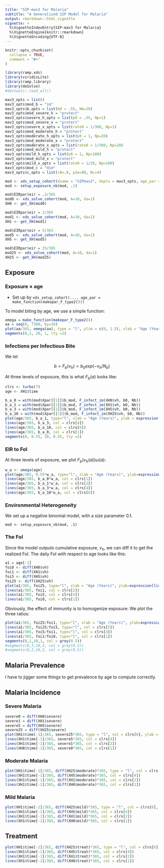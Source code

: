 ```yaml
---
title: "SIP-mav3 for Malaria"
subtitle: "A Generalized SIP Model for Malaria"
output: rmarkdown::html_vignette
vignette: >
  %\VignetteIndexEntry{SIP-mav3 for Malaria}
  %\VignetteEngine{knitr::rmarkdown}
  %\VignetteEncoding{UTF-8}
---
```


```r
knitr::opts_chunk$set(
  collapse = TRUE,
  comment = "#>"
)
```

```r
library(ramp.xds)
library(viridisLite)
library(ramp.library)
library(deSolve)
#devtools::load_all()
```


```r
mav3_opts = list()
mav3_opts$mod_b = "im" 
mav3_opts$b_opts = list(b0 = .55, Nb=20) 
mav3_opts$mod_severe_h = "protect" 
mav3_opts$severe_h_opts = list(p0 = .55, Np=1) 
mav3_opts$mod_severe_x = "protect" 
mav3_opts$severe_x_opts = list(rate0 = 1/300, Np=1) 
mav3_opts$mod_moderate_h = "protect" 
mav3_opts$moderate_h_opts = list(p0 = 1, Np=20) 
mav3_opts$mod_moderate_x = "protect" 
mav3_opts$moderate_x_opts = list(rate0 = 1/300, Np=20) 
mav3_opts$mod_mild_h = "protect" 
mav3_opts$mild_h_opts = list(p0 = 1, Np=100) 
mav3_opts$mod_mild_x = "protect" 
mav3_opts$mild_x_opts = list(rate0 = 1/20, Np=100) 
mav3_opts$mod_c = "dim" 
mav3_opts$c_opts = list(c0=.8, pda=80, Nc=4) 

mod <- xds_setup_cohort(Xname = "SIPmav3", Xopts = mav3_opts, age_par = makepar_F_type2())
mod <- setup_exposure_nb(mod, .1)
```

```r

mod$EIRpar$eir = .2/365
mod0 <- xds_solve_cohort(mod, A=10, da=1)
XH0 <- get_XH(mod0)

mod$EIRpar$eir = 1/365
mod1 <- xds_solve_cohort(mod, A=10, da=1)
XH1 <- get_XH(mod1)

mod$EIRpar$eir = 5/365
mod5 <- xds_solve_cohort(mod, A=10, da=1)
XH5 <- get_XH(mod5)

mod$EIRpar$eir = 25/365
mod25 <- xds_solve_cohort(mod, A=10, da=1)
XH25 <- get_XH(mod25)
```

## Exposure

### Exposure $\times$ age 

+ Set up by `xds_setup_cohort(..., age_par = make_function(makepar_F_type2()))` 

To model biting by age, we use a simple function:


```r
omega = make_function(makepar_F_type2())
aa = seq(0, 7300, by=10)
plot(aa/365, omega(aa), type = "l", ylim = c(0, 1.5), xlab = "Age (Years)", ylab = expression(omega(a)))
segments(0,1, 20, 1, lty =2)
```


### Infections per Infectious Bite

We let 

$$b = F_b(v_h) = b_0 exp(-v_h/N_b)$$ 

At three levels of exposure, this is what $F_b(a)$ looks like: 


```r
clrs <- turbo(7)
age <- XH1$time

b_a_0 = with(mod$Xpar[[1]]$b_mod, F_infect_im(XH0$vh, b0, Nb))
b_a_1 = with(mod$Xpar[[1]]$b_mod, F_infect_im(XH1$vh, b0, Nb))
b_a_3 = with(mod$Xpar[[1]]$b_mod, F_infect_im(XH5$vh, b0, Nb))
b_a_10 = with(mod$Xpar[[1]]$b_mod, F_infect_im(XH25$vh, b0, Nb))
plot(age/365, b_a_1, type="l", xlab = "Age (Years)", ylab = expression(F[b](a)), ylim = c(0,1), col = clrs[2])
lines(age/365, b_a_3, col = clrs[4])
lines(age/365, b_a_10, col = clrs[6])
lines(age/365, b_a_0, col = clrs[1])
segments(0, 0.55, 20, 0.55, lty =2)
```

### EIR to FoI 

At three levels of exposure, we plot $F_b(v_h(a)) \omega(a)$: 

```r
w_a <- omega(age)
plot(age/365, 0.55*w_a, type="l", xlab = "Age (Years)", ylab=expression(list(omega(a), omega(a)*b(a))), lwd=2)
lines(age/365, b_a_0*w_a, col = clrs[1])
lines(age/365, b_a_1*w_a, col = clrs[2])
lines(age/365, b_a_3*w_a, col = clrs[4])
lines(age/365, b_a_10*w_a, col = clrs[6])
```

### Environmental Heterogeneity

We set up a negative binomial model, with a size parameter $0.1.$

```
mod <- setup_exposure_nb(mod, .1)
```

### The FoI

Since the model outputs cumulative exposure, $v_h,$ we can diff it to get the realized FoI. The daily FoI with respect to age looks like this:

```r
a1 = age[-1]
foi0 <- diff(XH0$vh)
foi1 <- diff(XH1$vh)
foi5 <- diff(XH5$vh)
foi25 <- diff(XH25$vh)
plot(a1/365, foi25, type="l", xlab = "Age (Years)", ylab=expression(list(omega(a), omega(a)*b(a))), col = clrs[6], ylim = c(0, 0.014))
lines(a1/365, foi1, col = clrs[2])
lines(a1/365, foi5, col = clrs[4])
lines(a1/365, foi0, col = clrs[1])
```

Obviously, the effect of immunity is to homogenize exposure: We plot the three ratios: 

```r
plot(a1/365, foi25/foi1, type="l", xlab = "Age (Years)", ylab=expression(list(omega(a), omega(a)*b(a))), col = clrs[7], ylim = c(0,25))
lines(a1/365, foi25/foi5, type="l", col = clrs[5])
lines(a1/365, foi5/foi1, type="l", col = clrs[3])
lines(a1/365, foi1/foi0, type="l", col = clrs[1])
segments(0,1,10,1, col = grey(0.5))
#segments(0,3,10,3, col = grey(0.5))
#segments(0,2,10,2, col = grey(0.5))
```

## Malaria Prevalence 

I have to jigger some things to get prevalence by age to compute correctly. 

## Malaria Incidence

### Severe Malaria 

```r
severe0 = diff(XH0$severe)
severe1 = diff(XH1$severe)
severe5 = diff(XH5$severe)
severe25 = diff(XH25$severe)
plot(XH1$time[-1]/365, severe25*365, type = "l", col = clrs[6], ylab = "Severe Malaria, per Year", xlab = "Age (in Years)")
lines(XH1$time[-1]/365, severe5*365, col = clrs[4])
lines(XH1$time[-1]/365, severe1*365, col = clrs[2]) 
lines(XH0$time[-1]/365, severe0*365, col = clrs[1]) 

```

### Moderate Malaria 

```r
plot(XH1$time[-1]/365, diff(XH25$moderate)*365, type = "l", col = clrs[6], ylab = "moderate Malaria, per Year", xlab = "Age (in Years)", ylim = c(0,4))
lines(XH1$time[-1]/365, diff(XH5$moderate)*365, col = clrs[4])
lines(XH1$time[-1]/365, diff(XH1$moderate)*365, col = clrs[2]) 
lines(XH1$time[-1]/365, diff(XH0$moderate)*365, col = clrs[1]) 
```

### Mild Malaria 

```r
plot(XH1$time[-1]/365, diff(XH25$mild)*365, type = "l", col = clrs[6], ylab = "mild Malaria, per Year", xlab = "Age (in Years)", ylim = c(0,15))
lines(XH1$time[-1]/365, diff(XH5$mild)*365, col = clrs[4])
lines(XH1$time[-1]/365, diff(XH1$mild)*365, col = clrs[2]) 
lines(XH1$time[-1]/365, diff(XH0$mild)*365, col = clrs[1]) 
```

## Treatment 

```r
plot(XH1$time[-1]/365, diff(XH25$treat)*365, type = "l", col = clrs[6], ylab = "Yearly Treatment Rate", xlab = "Age (in Years)", ylim = c(0, 2000))
lines(XH1$time[-1]/365, diff(XH5$treat)*365, col = clrs[4])
lines(XH1$time[-1]/365, diff(XH1$treat)*365, col = clrs[2]) 
lines(XH1$time[-1]/365, diff(XH0$treat)*365, col = clrs[1]) 
```
